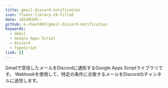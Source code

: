 ```yaml
---
title: gmail-discord-notification
icon: fluent:library-24-filled
date: 2024年4月～
github: e-chan1007/gmail-discord-notification
keywords:
  - Gmail
  - Google Apps Script
  - Discord
  - TypeScript
link: []
---
```


Gmailで受信したメールをDiscordに通知するGoogle Apps Scriptライブラリです。
Webhookを使用して、特定の条件に合致するメールをDiscordのチャンネルに送信します。
